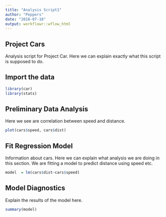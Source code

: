 ```yaml
---
title: "Analysis Script1"
author: "Peppers"
date: "2018-07-18"
output: workflowr::wflow_html
---
```

## Project Cars
Analysis script for Project Car. Here we can explain exactly what this script is supposed to do. 


## Import the data
```r
library(car)
library(stats)
```


## Preliminary Data Analysis
Here we see are correlation between speed and distance. 
```r
plot(cars$speed, cars$dist)
```


## Fit Regression Model
Information about cars. Here we can explain what analysis we are doing in this section.
We are fitting a model to predict distance using speed etc.
```r
model  = lm(cars$dist~cars$speed)
```


## Model Diagnostics
Explain the results of the model here.
```r
summary(model)
```
